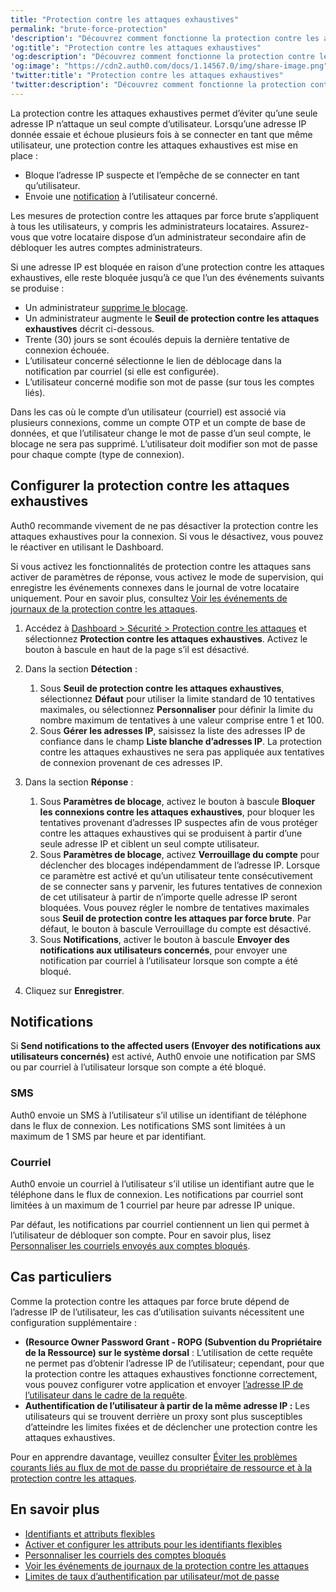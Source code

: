 ```yaml
---
title: "Protection contre les attaques exhaustives"
permalink: "brute-force-protection"
'description': "Découvrez comment fonctionne la protection contre les attaques exhaustives dans Auth0 et comment configurer les réponses."
'og:title': "Protection contre les attaques exhaustives"
'og:description': "Découvrez comment fonctionne la protection contre les attaques exhaustives dans Auth0 et comment configurer les réponses."
'og:image': "https://cdn2.auth0.com/docs/1.14567.0/img/share-image.png"
'twitter:title': "Protection contre les attaques exhaustives"
'twitter:description': "Découvrez comment fonctionne la protection contre les attaques exhaustives dans Auth0 et comment configurer les réponses."
---
```


La protection contre les attaques exhaustives permet d’éviter qu’une seule adresse IP n’attaque un seul compte d’utilisateur. Lorsqu’une adresse IP donnée essaie et échoue plusieurs fois à se connecter en tant que même utilisateur, une protection contre les attaques exhaustives est mise en place :

* Bloque l’adresse IP suspecte et l’empêche de se connecter en tant qu’utilisateur.
* Envoie une [notification](#notifications) à l’utilisateur concerné.

<Warning>

Les mesures de protection contre les attaques par force brute s’appliquent à tous les utilisateurs, y compris les administrateurs locataires. Assurez-vous que votre locataire dispose d’un administrateur secondaire afin de débloquer les autres comptes administrateurs.

</Warning>

Si une adresse IP est bloquée en raison d’une protection contre les attaques exhaustives, elle reste bloquée jusqu’à ce que l’un des événements suivants se produise :

* Un administrateur [supprime le blocage](/docs/fr-ca/api/management/v2/#!/User_Blocks/get_user_blocks).
* Un administrateur augmente le **Seuil de protection contre les attaques exhaustives** décrit ci-dessous.
* Trente (30) jours se sont écoulés depuis la dernière tentative de connexion échouée.
* L’utilisateur concerné sélectionne le lien de déblocage dans la notification par courriel (si elle est configurée).
* L’utilisateur concerné modifie son mot de passe (sur tous les comptes liés).

<Callout icon="file-lines" color="#0EA5E9" iconType="regular">

Dans les cas où le compte d’un utilisateur (courriel) est associé via plusieurs connexions, comme un compte OTP et un compte de base de données, et que l’utilisateur change le mot de passe d’un seul compte, le blocage ne sera pas supprimé. L’utilisateur doit modifier son mot de passe pour chaque compte (type de connexion).

</Callout>

## Configurer la protection contre les attaques exhaustives

Auth0 recommande vivement de ne pas désactiver la protection contre les attaques exhaustives pour la connexion. Si vous le désactivez, vous pouvez le réactiver en utilisant le Dashboard.

<Warning>

Si vous activez les fonctionnalités de protection contre les attaques sans activer de paramètres de réponse, vous activez le mode de supervision, qui enregistre les événements connexes dans le journal de votre locataire uniquement. Pour en savoir plus, consultez [Voir les événements de journaux de la protection contre les attaques](/docs/fr-ca/attack-protection/view-attack-protection-events).

</Warning>

1. Accédez à [Dashboard > Sécurité > Protection contre les attaques](https://manage.auth0.com/#/security/attack-protection) et sélectionnez **Protection contre les attaques exhaustives**. Activez le bouton à bascule en haut de la page s’il est désactivé.
2. Dans la section **Détection** :

   1. Sous **Seuil de protection contre les attaques exhaustives**, sélectionnez **Défaut** pour utiliser la limite standard de 10 tentatives maximales, ou sélectionnez **Personnaliser** pour définir la limite du nombre maximum de tentatives à une valeur comprise entre 1 et 100.
   2. Sous **Gérer les adresses IP**, saisissez la liste des adresses IP de confiance dans le champ **Liste blanche d’adresses IP**. La protection contre les attaques exhaustives ne sera pas appliquée aux tentatives de connexion provenant de ces adresses IP.
3. Dans la section **Réponse** :

   1. Sous **Paramètres de blocage**, activez le bouton à bascule **Bloquer les connexions contre les attaques exhaustives**, pour bloquer les tentatives provenant d’adresses IP suspectes afin de vous protéger contre les attaques exhaustives qui se produisent à partir d’une seule adresse IP et ciblent un seul compte utilisateur.
   2. Sous **Paramètres de blocage**, activez **Verrouillage du compte** pour déclencher des blocages indépendamment de l’adresse IP. Lorsque ce paramètre est activé et qu’un utilisateur tente consécutivement de se connecter sans y parvenir, les futures tentatives de connexion de cet utilisateur à partir de n’importe quelle adresse IP seront bloquées. Vous pouvez régler le nombre de tentatives maximales sous **Seuil de protection contre les attaques par force brute**. Par défaut, le bouton à bascule Verrouillage du compte est désactivé.
   3. Sous **Notifications**, activer le bouton à bascule **Envoyer des notifications aux utilisateurs concernés**, pour envoyer une notification par courriel à l’utilisateur lorsque son compte a été bloqué.
4. Cliquez sur **Enregistrer**.

## Notifications

Si **Send notifications to the affected users (Envoyer des notifications aux utilisateurs concernés)** est activé, Auth0 envoie une notification par SMS ou par courriel à l’utilisateur lorsque son compte a été bloqué.

### SMS

Auth0 envoie un SMS à l’utilisateur s’il utilise un identifiant de téléphone dans le flux de connexion. Les notifications SMS sont limitées à un maximum de 1 SMS par heure et par identifiant.

### Courriel

Auth0 envoie un courriel à l’utilisateur s’il utilise un identifiant autre que le téléphone dans le flux de connexion. Les notifications par courriel sont limitées à un maximum de 1 courriel par heure par adresse IP unique.

Par défaut, les notifications par courriel contiennent un lien qui permet à l’utilisateur de débloquer son compte. Pour en savoir plus, lisez [Personnaliser les courriels envoyés aux comptes bloqués](/docs/fr-ca/customize/email/customize-blocked-account-emails).

## Cas particuliers

Comme la protection contre les attaques par force brute dépend de l’adresse IP de l’utilisateur, les cas d’utilisation suivants nécessitent une configuration supplémentaire :

* **(<Tooltip href="/docs/fr-ca/glossary?term=resource-owner" tip="Propriétaire de ressources
Entité (telle qu’un utilisateur ou une application) capable d’accorder l’accès à une ressource protégée." cta="Voir le glossaire">Resource Owner</Tooltip> Password Grant - ROPG (Subvention du Propriétaire de la Ressource) sur le système dorsal** : L’utilisation de cette requête ne permet pas d’obtenir l’adresse IP de l’utilisateur; cependant, pour que la protection contre les attaques exhaustives fonctionne correctement, vous pouvez configurer votre application et envoyer [l’adresse IP de l’utilisateur dans le cadre de la requête](/docs/fr-ca/authorization/avoid-common-issues-with-resource-owner-password-flow-and-attack-protection#configure-your-application-to-trust-the-ip-address).
* **Authentification de l’utilisateur à partir de la même adresse IP :** Les utilisateurs qui se trouvent derrière un proxy sont plus susceptibles d’atteindre les limites fixées et de déclencher une protection contre les attaques exhaustives.

Pour en apprendre davantage, veuillez consulter [Éviter les problèmes courants liés au flux de mot de passe du propriétaire de ressource et à la protection contre les attaques](/docs/fr-ca/get-started/authentication-and-authorization-flow/resource-owner-password-flow/avoid-common-issues-with-resource-owner-password-flow-and-attack-protection).

## En savoir plus

* [Identifiants et attributs flexibles](/docs/fr-ca/authenticate/database-connections/flexible-identifiers-and-attributes)
* [Activer et configurer les attributs pour les identifiants flexibles](/docs/fr-ca/authenticate/database-connections/activate-and-configure-attributes-for-flexible-identifiers)
* [Personnaliser les courriels des comptes bloqués](/docs/fr-ca/customize/email/customize-blocked-account-emails)
* [Voir les événements de journaux de la protection contre les attaques](/docs/fr-ca/secure/attack-protection/view-attack-protection-events)
* [Limites de taux d’authentification par utilisateur/mot de passe](/docs/fr-ca/troubleshoot/customer-support/operational-policies/rate-limit-policy/database-connections-rate-limits)